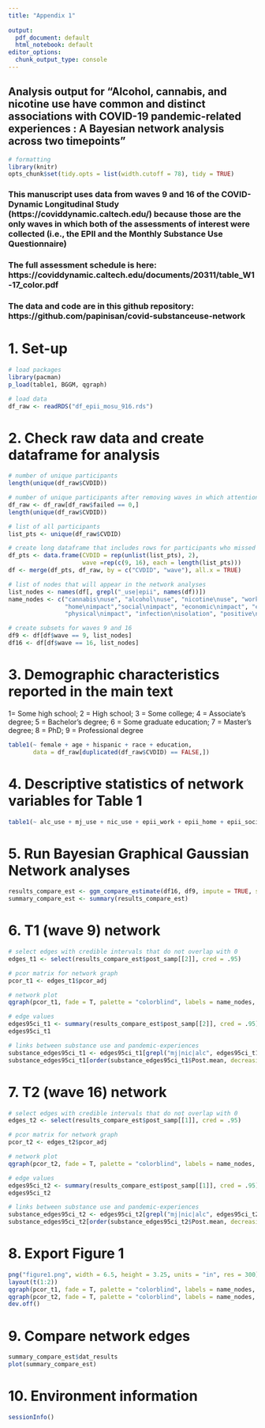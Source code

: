 ```yaml
---
title: "Appendix 1"
  
output:
  pdf_document: default
  html_notebook: default
editor_options:
  chunk_output_type: console
---
```

## Analysis output for "Alcohol, cannabis, and nicotine use have common and distinct associations with COVID-19 pandemic-related experiences : A Bayesian network analysis across two timepoints"

```r
# formatting
library(knitr)
opts_chunk$set(tidy.opts = list(width.cutoff = 78), tidy = TRUE)
```

### This manuscript uses data from waves 9 and 16 of the COVID-Dynamic Longitudinal Study (https://coviddynamic.caltech.edu/) because those are the only waves in which both of the assessments of interest were collected (i.e., the EPII and the Monthly Substance Use Questionnaire)
### The full assessment schedule is here: https://coviddynamic.caltech.edu/documents/20311/table_W1-17_color.pdf
### The data and code are in this github repository: https://github.com/papinisan/covid-substanceuse-network

# 1. Set-up
```r
# load packages
library(pacman)
p_load(table1, BGGM, qgraph)

# load data
df_raw <- readRDS("df_epii_mosu_916.rds")
```

# 2. Check raw data and create dataframe for analysis
```r
# number of unique participants
length(unique(df_raw$CVDID))

# number of unique participants after removing waves in which attention checks were failed
df_raw <- df_raw[df_raw$failed == 0,]
length(unique(df_raw$CVDID))

# list of all participants
list_pts <- unique(df_raw$CVDID)

# create long dataframe that includes rows for participants who missed 1 of the 2 waves
df_pts <- data.frame(CVDID = rep(unlist(list_pts), 2), 
                     wave =rep(c(9, 16), each = length(list_pts)))
df <- merge(df_pts, df_raw, by = c("CVDID", "wave"), all.x = TRUE)

# list of nodes that will appear in the network analyses
list_nodes <- names(df[, grepl("_use|epii", names(df))])
name_nodes <- c("cannabis\nuse", "alcohol\nuse", "nicotine\nuse", "work\nimpact", 
                "home\nimpact","social\nimpact", "economic\nimpact", "emotional\nimpact", 
                "physical\nimpact", "infection\nisolation", "positive\nimpact")

# create subsets for waves 9 and 16
df9 <- df[df$wave == 9, list_nodes]
df16 <- df[df$wave == 16, list_nodes]
```

# 3. Demographic characteristics reported in the main text
1= Some high school; 2 = High school; 3 = Some college; 4 = Associate's degree; 5 = Bachelor's degree; 6 = Some graduate education; 7 = Master's degree; 8 = PhD; 9 = Professional degree
```r
table1(~ female + age + hispanic + race + education, 
       data = df_raw[duplicated(df_raw$CVDID) == FALSE,])
```

# 4. Descriptive statistics of network variables for Table 1
```r
table1(~ alc_use + mj_use + nic_use + epii_work + epii_home + epii_social + epii_economic + epii_emotional + epii_physical + epii_infection_isolation + epii_positive | wave, data = df)
```

# 5. Run Bayesian Graphical Gaussian Network analyses
```r
results_compare_est <- ggm_compare_estimate(df16, df9, impute = TRUE, seed = 2022, progress = FALSE)
summary_compare_est <- summary(results_compare_est)
```

# 6. T1 (wave 9) network
```r
# select edges with credible intervals that do not overlap with 0
edges_t1 <- select(results_compare_est$post_samp[[2]], cred = .95)

# pcor matrix for network graph
pcor_t1 <- edges_t1$pcor_adj

# network plot
qgraph(pcor_t1, fade = T, palette = "colorblind", labels = name_nodes, negDashed = TRUE, esize = 20, cut = .05, vsize = 15, color = c(rep("#97C1A9", 3), rep("#78AED3", 8)), title = "A) July 2020")

# edge values
edges95ci_t1 <- summary(results_compare_est$post_samp[[2]], cred = .95)$dat_results
edges95ci_t1

# links between substance use and pandemic-experiences
substance_edges95ci_t1 <- edges95ci_t1[grepl("mj|nic|alc", edges95ci_t1$Relation), ]
substance_edges95ci_t1[order(substance_edges95ci_t1$Post.mean, decreasing = TRUE),]
```

# 7. T2 (wave 16) network
```r
# select edges with credible intervals that do not overlap with 0
edges_t2 <- select(results_compare_est$post_samp[[1]], cred = .95)

# pcor matrix for network graph
pcor_t2 <- edges_t2$pcor_adj

# network plot
qgraph(pcor_t2, fade = T, palette = "colorblind", labels = name_nodes, negDashed = TRUE, esize = 20, cut = .05, vsize = 15, color = c(rep("#97C1A9", 3), rep("#78AED3", 8)), title = "B) January 2021")

# edge values
edges95ci_t2 <- summary(results_compare_est$post_samp[[1]], cred = .95)$dat_results
edges95ci_t2

# links between substance use and pandemic-experiences
substance_edges95ci_t2 <- edges95ci_t2[grepl("mj|nic|alc", edges95ci_t2$Relation), ]
substance_edges95ci_t2[order(substance_edges95ci_t2$Post.mean, decreasing = TRUE),]
```

# 8. Export Figure 1
```r
png("figure1.png", width = 6.5, height = 3.25, units = "in", res = 300)
layout(t(1:2))
qgraph(pcor_t1, fade = T, palette = "colorblind", labels = name_nodes, negDashed = TRUE, esize = 20, cut = .05, vsize = 15, color = c(rep("#97C1A9", 3), rep("#78AED3", 8)), title = "A) July 2020")
qgraph(pcor_t2, fade = T, palette = "colorblind", labels = name_nodes, negDashed = TRUE, esize = 20, cut = .05, vsize = 15, color = c(rep("#97C1A9", 3), rep("#78AED3", 8)), title = "B) January 2021")
dev.off()
```

# 9. Compare network edges
```r
summary_compare_est$dat_results
plot(summary_compare_est)
```

# 10. Environment information
```r
sessionInfo()
```
